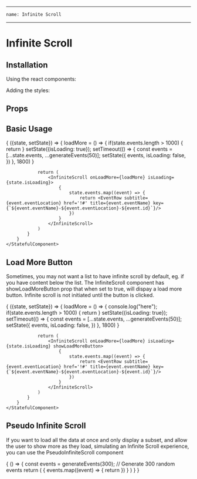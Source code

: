 
---
    name: Infinite Scroll
---



# Infinite Scroll
## Installation
Using the react components:


Adding the styles:


## Props
<PropsTable of={InfiniteScroll}/>

## Basic Usage

<Playground>
    <StatefulComponent initialState={{events: generateEvents(50), isLoading: false}}>
        {
            ({state, setState}) => {
                loadMore = () => {
                    if(state.events.length > 1000) {
                        return
                    }
                    setState({isLoading: true});
                    setTimeout(() => {
                        const events = [...state.events, ...generateEvents(50)];
                        setState({
                            events,
                            isLoading: false,
                        })
                    }, 1800)
                }

                return (
                    <InfiniteScroll onLoadMore={loadMore} isLoading={state.isLoading}>
                        {
                            state.events.map((event) => {
                                return <EventRow subtitle={event.eventLocation} href='!#' title={event.eventName} key={`${event.eventName}-${event.eventLocation}-${event.id}`}/>
                            })
                        }
                    </InfiniteScroll>
                )
            }
        }
    </StatefulComponent>
</Playground>


## Load More Button
Sometimes, you may not want a list to have infinite scroll by default, eg. if you have content below the list. The InfiniteScroll component has showLoadMoreButton prop that when set to true, will dispay a load more button. Infinite scroll is not initiated until the button is clicked.

<Playground>
    <StatefulComponent initialState={{events: generateEvents(50), isLoading: false}}>
        {
            ({state, setState}) => {
                loadMore = () => {
                    console.log("here");
                    if(state.events.length > 1000) {
                        return
                    }
                    setState({isLoading: true});
                    setTimeout(() => {
                        const events = [...state.events, ...generateEvents(50)];
                        setState({
                            events,
                            isLoading: false,
                        })
                    }, 1800)
                }

                return (
                    <InfiniteScroll onLoadMore={loadMore} isLoading={state.isLoading} showLoadMoreButton>
                        {
                            state.events.map((event) => {
                                return <EventRow subtitle={event.eventLocation} href='!#' title={event.eventName} key={`${event.eventName}-${event.eventLocation}-${event.id}`}/>
                            })
                        }
                    </InfiniteScroll>
                )
            }
        }
    </StatefulComponent>
</Playground>

## Pseudo Infinite Scroll
If you want to load all the data at once and only display a subset, and allow the user to show more as they load, simulating an Infinite Scroll experience, you can use the PseudoInfiniteScroll component

<PropsTable of={PseudoInfiniteScroll}/>

<Playground>
    {
        () => {
            const events = generateEvents(300); // Generate 300 random events
            return (
                <PseudoInfiniteScroll>
                    {
                        events.map((event) => {
                            return <EventRow subtitle={event.eventLocation} href='!#' title={event.eventName} key={`${event.eventName}-${event.eventLocation}-${event.id}`}/>
                        })
                    }
                </PseudoInfiniteScroll>
            )
        }
    }
</Playground>